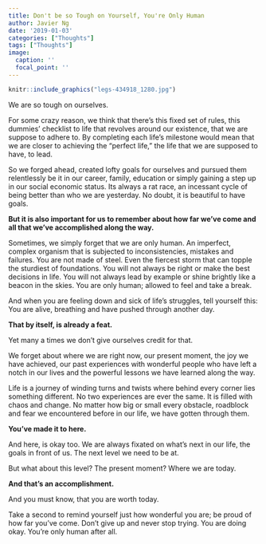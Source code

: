 ```yaml
---
title: Don't be so Tough on Yourself, You're Only Human
author: Javier Ng
date: '2019-01-03'
categories: ["Thoughts"]
tags: ["Thoughts"]
image:
  caption: ''
  focal_point: ''
---
```


```r
knitr::include_graphics("legs-434918_1280.jpg")
```

We are so tough on ourselves.

For some crazy reason, we think that there’s this fixed set of rules, this dummies’ checklist to life that revolves around our existence, that we are suppose to adhere to. By completing each life’s milestone would mean that we are closer to achieving the “perfect life,” the life that we are supposed to have, to lead.

So we forged ahead, created lofty goals for ourselves and pursued them relentlessly be it in our career, family, education or simply gaining a step up in our social economic status. Its always a rat race, an incessant cycle of being better than who we are yesterday. No doubt, it is beautiful to have goals. 

**But it is also important for us to remember about how far we’ve come and all that we’ve accomplished along the way.**

Sometimes,  we simply forget that we are only human. An imperfect, complex organism that is subjected to inconsistencies, mistakes and failures. You are not made of steel. Even the fiercest storm that can topple the sturdiest of foundations. You will not always be right or make the best decisions in life. You will not always lead by example or shine brightly like a beacon in the skies. You are only human; allowed to feel and take a break.
 
And when you are feeling down and sick of life’s struggles, tell yourself this: You are alive, breathing and have pushed through another day. 

**That by itself, is already a feat.**

Yet many a times we don’t give ourselves credit for that.

We forget about where we are right now, our present moment, the joy we have achieved, our past experiences with wonderful people who have left a notch in our lives and the powerful lessons we have learned along the way. 

Life is a journey of winding turns and twists where behind every corner lies something different. No two experiences are ever the same. It is filled with chaos and change. No matter how big or small every obstacle, roadblock and fear we encountered before in our life, we have gotten through them. 

**You’ve made it to here.** 

And here, is okay too. We are always fixated on what’s next in our life, the goals in front of us. The next level we need to be at. 

But what about this level? The present moment? Where we are today. 

**And that’s an accomplishment.** 

And you must know, that you are worth today.

Take a second to remind yourself just how wonderful you are; be proud of how far you’ve come. Don’t give up and never stop trying. You are doing okay. You’re only human after all.

